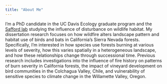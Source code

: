 ```yaml
---
title: "About Me"
---
```


I'm a PhD candidate in the UC Davis Ecology graduate program and the [Safford lab](https://saffordlab.wordpress.com/) studying the influence of disturbance on wildlife habitat. My dissertation research focuses on how wildfire alters landscape pattern and habitat use of birds and bats in California's Sierra Nevada forests.  Specifically, I'm interested in how species use forests burning at various levels of severity, how this varies spatially in a heterogeneous landscape, and how these relationships change through successional time.  Previous research includes investigations into the influence of fire history on patterns of burn severity in California forests, the impact of vineyard development on bird communities in the Colchagua Valley, Chile, and vulnerability of sensitive species to climate change in the Willamette Valley, Oregon.
